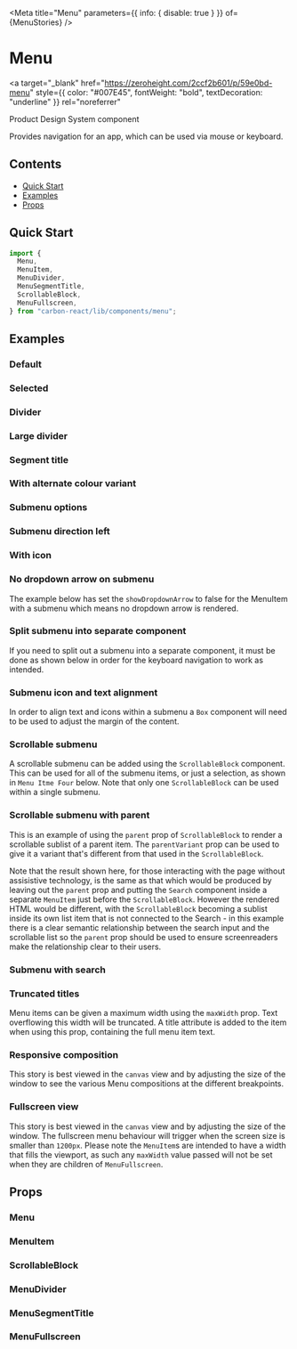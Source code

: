 

<Meta title="Menu" parameters={{ info: { disable: true } }} of={MenuStories} />

# Menu

<a
  target="_blank"
  href="https://zeroheight.com/2ccf2b601/p/59e0bd-menu"
  style={{ color: "#007E45", fontWeight: "bold", textDecoration: "underline" }}
  rel="noreferrer"
>
  Product Design System component
</a>

Provides navigation for an app, which can be used via mouse or keyboard.

## Contents

- [Quick Start](#quick-start)
- [Examples](#examples)
- [Props](#props)

## Quick Start

```javascript
import {
  Menu,
  MenuItem,
  MenuDivider,
  MenuSegmentTitle,
  ScrollableBlock,
  MenuFullscreen,
} from "carbon-react/lib/components/menu";
```

## Examples

### Default

<Canvas of={MenuStories.DefaultStory} />

### Selected

<Canvas of={MenuStories.SelectedStory} />

### Divider

<Canvas of={MenuStories.DividerStory} />

### Large divider

<Canvas of={MenuStories.LargeDividerStory} />

### Segment title

<Canvas of={MenuStories.SegmentTitleStory} />

### With alternate colour variant

<Canvas of={MenuStories.AlternateColourStory} />

### Submenu options

<Canvas of={MenuStories.SubmenuOptionsStory} />

### Submenu direction left

<Canvas
  of={MenuStories.SubmenuDirectionLeftStory}
/>

### With icon

<Canvas of={MenuStories.WithIconStory} />

### No dropdown arrow on submenu

The example below has set the `showDropdownArrow` to false for the MenuItem with a submenu which means no dropdown arrow
is rendered.

<Canvas
  of={MenuStories.NoDropdwonArrowOnSubmenuStory}
/>

### Split submenu into separate component

If you need to split out a submenu into a separate component, it must be done as shown below in order for the keyboard navigation to work as intended.

<Canvas
  of={MenuStories.SplitSubmenuIntoSeparateComponentStory}
/>

### Submenu icon and text alignment

In order to align text and icons within a submenu a `Box` component will need to be used to adjust the margin of the content.

<Canvas of={MenuStories.SubmeuIconAndTextAlignment} />

### Scrollable submenu

A scrollable submenu can be added using the `ScrollableBlock` component. This can be used for all of the submenu items, or just a selection, as shown in `Menu Itme Four` below.
Note that only one `ScrollableBlock` can be used within a single submenu.

<Canvas of={MenuStories.ScrollableSubmenuStory} />

### Scrollable submenu with parent

This is an example of using the `parent` prop of `ScrollableBlock` to render a scrollable sublist of a parent item. The `parentVariant`
prop can be used to give it a variant that's different from that used in the `ScrollableBlock`.

Note that the result shown here, for those interacting with the page without assisistive technology, is the same as that which
would be produced by leaving out the `parent` prop and putting the `Search` component inside a separate `MenuItem` just before the
`ScrollableBlock`. However the rendered HTML would be different, with the `ScrollableBlock` becoming a sublist inside its own list
item that is not connected to the Search - in this example there is a clear semantic relationship between the search input and the
scrollable list so the `parent` prop should be used to ensure screenreaders make the relationship clear to their users.

<Canvas
  of={MenuStories.ScrollableSubmenuWithParent}
/>

### Submenu with search

<Canvas of={MenuStories.SubmenuWithSearch} />

### Truncated titles

Menu items can be given a maximum width using the `maxWidth` prop. Text overflowing this width will be truncated.
A title attribute is added to the item when using this prop, containing the full menu item text.

<Canvas of={MenuStories.TruncatedTitlesStory} />

### Responsive composition

This story is best viewed in the `canvas` view and by adjusting the size of the window to see the various Menu compositions
at the different breakpoints.

<Canvas
  of={MenuStories.ResponsiveCompositionStory}
/>

### Fullscreen view

This story is best viewed in the `canvas` view and by adjusting the size of the window. The fullscreen menu behaviour will
trigger when the screen size is smaller than `1200px`. Please note the `MenuItem`s are intended to have a width that fills the viewport,
as such any `maxWidth` value passed will not be set when they are children of `MenuFullscreen`.

<Canvas of={MenuStories.FullscreenViewStory} />

## Props

### Menu

<ArgTypes of={MenuStories} />

### MenuItem

<ArgTypes of={MenuItemStories} />

### ScrollableBlock

<ArgTypes of={ScrollableBlockStories} />

### MenuDivider

<ArgTypes of={MenuDividerStories} />

### MenuSegmentTitle

<ArgTypes of={MenuSegmentTitleStories} />

### MenuFullscreen

<ArgTypes of={MenuFullscreenStories} />
